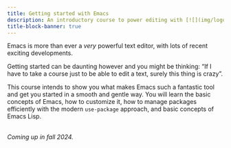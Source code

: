 ```yaml
---
title: Getting started with Emacs
description: An introductory course to power editing with [![](img/logo_emacs.png){width="1.5em" fig-alt="noshadow"}](https://www.r-project.org/)
title-block-banner: true
---
```


:::{.topdef}

Emacs is more than ever a *very* powerful text editor, with lots of recent exciting developments.

Getting started can be daunting however and you might be thinking: "If I have to take a course just to be able to edit a text, surely this thing is crazy".

This course intends to show you what makes Emacs such a fantastic tool and get you started in a smooth and gentle way. You will learn the basic concepts of Emacs, how to customize it, how to manage packages efficiently with the modern `use-package` approach, and basic concepts of Emacs Lisp.

:::

<br>
<!-- [[Start course ➤](intro_why.qmd)]{.topinline} -->
*Coming up in fall 2024.*
